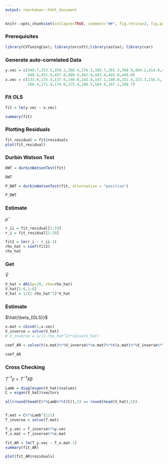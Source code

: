 ```yaml
---
output: rmarkdown::html_document
---
```


<!-- README.md is generated from README.Rmd. Please edit that file -->

```r
knitr::opts_chunk$set(collapse=TRUE, comment="##", fig.retina=2, fig.path = "README_figs/README-")
```

### Prerequisites
```r
library(CVTuningCov); library(orcutt);library(astsa); library(car)
```

### Generate auto-correlated Data
```r
y.vec = c(349.7,353.5,359.2,366.4,376.5,385.7,391.3,398.9,404.2,414.0,423.4,430.5,
          440.4,451.8,457.0,460.9,462.9,443.4,445.0,449.0)
x.vec = c(133.6,135.4,137.6,140.0,143.8,147.1,148.8,151.4,153.3,156.5,160.8,163.6,
          166.9,171.4,174.0,175.4,180.5,184.9,187.1,188.7)
```
### Fit OLS
```r
fit = lm(y.vec ~ x.vec)
```

```r
summary(fit)
```

### Plotting Residuals
```r
fit_residual = fit$residuals
plot(fit_residual)
```

### Durbin Watson Test
```r
DWT = durbinWatsonTest(fit)

DWT
```

```r
P_DWT = durbinWatsonTest(fit, alternative = "positive")

P_DWT
```

### Estimate 

$\hat{\rho}$

```r
r_ii = fit_residual[1:19]
r_i = fit_residual[2:20]

fit2 = lm(r_i ~ r_ii-1)
rho_hat = coef(fit2)
rho_hat
```
### Get 

$\hat{V}$

```r
V_hat = AR1(p=20, rho=rho_hat)
V_hat[1:6,1:6]
V_hat = 1/(1-rho_hat^2)*V_hat
```
### Estimate 

$\hat{\beta_{GLS}}$

```r

x.mat = cbind(1,x.vec)
V_inverse = solve(V_hat)
# V_inverse = 1/(1-rho_hat^2)*solve(V_hat)

coef_AR = solve(t(x.mat)%*%V_inverse%*%x.mat)%*%t(x.mat)%*%V_inverse%*%y.vec

coef_AR
```
### Cross Checking

$T^{-1}y = T^{-1}X\beta$

```r
Lamb = diag(eigen(V_hat)$values)
C = eigen(V_hat)$vectors

all(round(head(C%*%Lamb%*%t(C)),5) == round(head(V_hat),5))


T.mat = C%*%Lamb^(1/2) 
T_inverse = solve(T.mat)

T_y.vec = T_inverse%*%y.vec
T_x.mat = T_inverse%*%x.mat

fit_AR = lm(T_y.vec ~ T_x.mat-1)
summary(fit_AR)


```

```r
plot(fit_AR$residuals)
```
